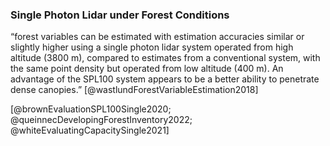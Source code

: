 
### Single Photon Lidar under Forest Conditions

"forest variables can be estimated with estimation accuracies similar or slightly higher using a single photon lidar system operated from high altitude (3800 m), compared to estimates from a conventional system, with the same point density but operated from low altitude (400 m). An advantage of the SPL100 system appears to be a better ability to penetrate dense canopies." [@wastlundForestVariableEstimation2018]

[@brownEvaluationSPL100Single2020; @queinnecDevelopingForestInventory2022; @whiteEvaluatingCapacitySingle2021]
